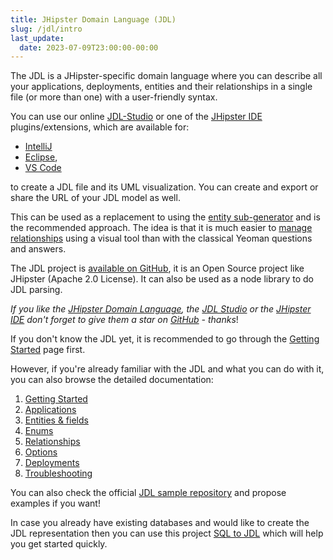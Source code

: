 ```yaml
---
title: JHipster Domain Language (JDL)
slug: /jdl/intro
last_update:
  date: 2023-07-09T23:00:00-00:00
---
```


The JDL is a JHipster-specific domain language where you can describe all your applications, deployments, entities and
their relationships in a single file (or more than one) with a user-friendly syntax.

You can use our online [JDL-Studio](https://start.jhipster.tech/jdl-studio/) or one of the 
[JHipster IDE](/jhipster-ide) plugins/extensions, which are available for:

- [IntelliJ](https://plugins.jetbrains.com/plugin/19697-jhipster-jdl)
- [Eclipse](https://marketplace.eclipse.org/content/jhipster-ide), 
- [VS Code](https://marketplace.visualstudio.com/items?itemName=jhipster-ide.jdl)

to create a JDL file and its UML visualization. You can create and export or share the URL of your JDL model as well.

This can be used as a replacement to using the [entity sub-generator](/creating-an-entity) and is the
recommended approach.
The idea is that it is much easier to [manage relationships](/managing-relationships) using a visual tool
than with the classical Yeoman questions and answers.

The JDL project is [available on GitHub](https://github.com/jhipster/generator-jhipster/), it is an Open Source project like
JHipster (Apache 2.0 License). It can also be used as a node library to do JDL parsing.

_If you like the [JHipster Domain Language](https://github.com/jhipster/generator-jhipster/),
the [JDL Studio](https://github.com/jhipster/jdl-studio/) or the
[JHipster IDE](https://github.com/jhipster/jhipster-ide/) don't forget to give them a star on
[GitHub](https://github.com/jhipster/) - thanks_!

If you don't know the JDL yet, it is recommended to go through the [Getting Started](/jdl/getting-started) page first.

However, if you're already familiar with the JDL and what you can do with it, you can also browse the detailed
documentation:

1. [Getting Started](/jdl/getting-started)
1. [Applications](/jdl/applications)
1. [Entities & fields](/jdl/entities-fields)
1. [Enums](/jdl/enums)
1. [Relationships](/jdl/relationships)
1. [Options](/jdl/options)
1. [Deployments](/jdl/deployments)
1. [Troubleshooting](/jdl/troubleshooting)

You can also check the official [JDL sample repository](https://github.com/jhipster/jdl-samples) and propose examples 
if you want!

In case you already have existing databases and would like to create the JDL representation then you can use
this project [SQL to JDL](https://github.com/Blackdread/sql-to-jdl) which will help you get started quickly.

